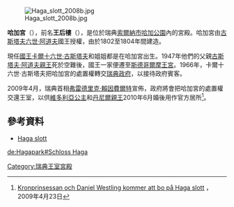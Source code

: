 [[File:Haga_slott_2008b.jpg|thumb]]

'''哈加宮'''（{{lang-sv|Haga slott}}），前名'''王后樓'''（{{lang-sv|Drottningens paviljong}}），是位於瑞典[[索爾納市|索爾納市]][[哈加公園|哈加公園]]內的宮殿。哈加宮由[[古斯塔夫六世·阿道夫|古斯塔夫六世·阿道夫]]國王授權，由於1802至1804年間建造。

現任[[瑞典國王|國王]][[卡爾十六世·古斯塔夫|卡爾十六世·古斯塔夫]]和姐姐都是在哈加宮出生。1947年他們的父親[[古斯塔夫·阿道夫親王|古斯塔夫·阿道夫親王]]死於空難後，國王一家便遷至[[斯德哥爾摩王宮|斯德哥爾摩王宮]]。1966年，卡爾十六世·古斯塔夫把哈加宮的處置權轉交[[瑞典政府|瑞典政府]]，以接待政府賓客。

2009年4月，瑞典首相[[弗雷德里克·賴因費爾特|弗雷德里克·賴因費爾特]]宣佈，政府將會把哈加宮的處置權交還王室，以供[[維多利亞_(瑞典)|維多利亞公主]]和[[丹尼爾親王|丹尼爾親王]]2010年6月婚後用作官方居所<ref>[http://www.royalcourt.se/ovrigt/pressrum/hovetmeddelar/aretsarkivhovetmeddelar/kronprinsessanochdanielwestlingkommerattbopahagaslott.5.6b0698e911fa8f90058800010932.html Kronprinsessan och Daniel Westling kommer att bo på Haga slott] {{Wayback|url=http://www.royalcourt.se/ovrigt/pressrum/hovetmeddelar/aretsarkivhovetmeddelar/kronprinsessanochdanielwestlingkommerattbopahagaslott.5.6b0698e911fa8f90058800010932.html |date=20100824114032 }}，2009年4月23日</ref>。

== 參考資料 ==
{{reflist}}
* [https://web.archive.org/web/20090926215911/http://www.sfv.se/cms/sfv/vara_fastigheter/sverige/ab_stockholms_lan/slott/Haga%20slott.html Haga slott]

{{瑞典王宮}}

[[Category:瑞典王室宮殿|Category:瑞典王室宮殿]]

[[de:Hagapark#Schloss_Haga|de:Hagapark#Schloss Haga]]